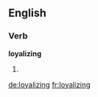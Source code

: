 ==English==

===Verb===
'''loyalizing'''

# {{present participle of|[[loyalize]]}}

[[de:loyalizing]]
[[fr:loyalizing]]